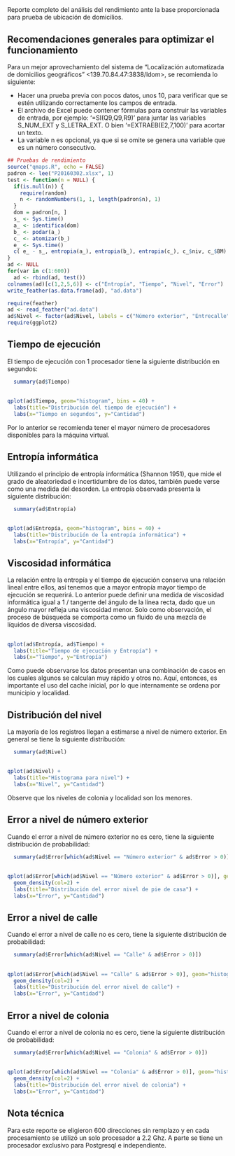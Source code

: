 ##

Reporte completo del análisis del rendimiento ante la base proporcionada para prueba de ubicación de domicilios.

## Recomendaciones generales para optimizar el funcionamiento

Para un mejor aprovechamiento del sistema de "Localización automatizada de domicilios geográficos"  <139.70.84.47:3838/ldom>, se recomienda lo siguiente:

- Hacer una prueba previa con pocos datos, unos 10, para verificar que se estén utilizando correctamente los campos de entrada.
- El archivo de Excel puede contener fórmulas para construir las variables de entrada, por ejemplo: '=SI(Q9,Q9,R9)' para juntar las variables S_NUM_EXT y S_LETRA_EXT. O bien '=EXTRAEB(E2,7,100)' para acortar un texto.
- La variable n es opcional, ya que si se omite se genera una variable que es un número consecutivo.

```r
## Pruebas de rendimiento
source("qmaps.R", echo = FALSE)
padron <- lee("P20160302.xlsx", 1)
test <- function(n = NULL) {
  if(is.null(n)) {
    require(random)
    n <- randomNumbers(1, 1, length(padron$n), 1)
  }
  dom = padron[n, ]
  s_ <- Sys.time()
  a_ <- identifica(dom)
  b_ <- podar(a_)
  c_ <- atomizar(b_)
  e_ <- Sys.time()
  c( e_ - s_, entropia(a_), entropia(b_), entropia(c_), c_$niv, c_$BM)
}
ad <- NULL
for(var in c(1:600))
  ad <- rbind(ad, test())
colnames(ad)[c(1,2,5,6)] <- c("Entropía", "Tiempo", "Nivel", "Error")
write_feather(as.data.frame(ad), "ad.data")
```

```r
require(feather)
ad <- read_feather("ad.data")
ad$Nivel <- factor(ad$Nivel, labels = c("Número exterior", "Entrecalle", "Calle", "Colonia", "Localidad"))
require(ggplot2)
```

## Tiempo de ejecución

El tiempo de ejecución con 1 procesador tiene la siguiente distribución en segundos:
```r
  summary(ad$Tiempo)
```

##
```r
qplot(ad$Tiempo, geom="histogram", bins = 40) +
  labs(title="Distribución del tiempo de ejecución") +
  labs(x="Tiempo en segundos", y="Cantidad")
```

Por lo anterior se recomienda tener el mayor número de procesadores disponibles para la máquina virtual.

## Entropía informática

Utilizando el principio de entropía informática (Shannon 1951),
que mide el grado de aleatoriedad e incertidumbre
de los datos, también puede verse como una medida del desorden.
La entropía observada presenta la siguiente distribución:

```r
  summary(ad$Entropía)
```

##
```r
qplot(ad$Entropía, geom="histogram", bins = 40) +
  labs(title="Distribución de la entropía informática") +
  labs(x="Entropía", y="Cantidad")
```

## Viscosidad informática

La relación entre la entropía y el tiempo de ejecución conserva una relación lineal entre ellos, así tenemos que a mayor entropía mayor tiempo de ejecución se requerirá. Lo anterior puede definir una medida de viscosidad informática igual a 1 / tangente del ángulo de la línea recta, dado que un ángulo mayor refleja una viscosidad menor. Solo como observación, el proceso de búsqueda se comporta como un fluido de una mezcla de líquidos de diversa viscosidad.

##
```r
qplot(ad$Entropía, ad$Tiempo) +
  labs(title="Tiempo de ejecución y Entropía") +
  labs(x="Tiempo", y="Entropía")
```

Como puede observarse los datos presentan una combinación de casos en los cuales algunos se calculan muy rápido y otros no. Aquí, entonces, es importante el uso del cache inicial, por lo que internamente se ordena por municipio y localidad.

## Distribución del nivel

La mayoría de los registros llegan a estimarse a nivel de número exterior. En general se tiene la siguiente distribución:
```r
  summary(ad$Nivel)
```

##
```r
qplot(ad$Nivel) +
  labs(title="Histograma para nivel") +
  labs(x="Nivel", y="Cantidad")
```

Observe que los niveles de colonia y localidad son los menores.

## Error a nivel de número exterior

Cuando el error a nivel de número exterior no es cero, tiene la siguiente distribución de probabilidad:
```r
  summary(ad$Error[which(ad$Nivel == "Número exterior" & ad$Error > 0)])
```

##
```r
qplot(ad$Error[which(ad$Nivel == "Número exterior" & ad$Error > 0)], geom="histogram", bins = 30) +
  geom_density(col=2) + 
  labs(title="Distribución del error nivel de pie de casa") +
  labs(x="Error", y="Cantidad")
```

## Error a nivel de calle

Cuando el error a nivel de calle no es cero, tiene la siguiente distribución de probabilidad:

```r
  summary(ad$Error[which(ad$Nivel == "Calle" & ad$Error > 0)])
```

##
```r
qplot(ad$Error[which(ad$Nivel == "Calle" & ad$Error > 0)], geom="histogram", bins = 20) +
  geom_density(col=2) + 
  labs(title="Distribución del error nivel de calle") +
  labs(x="Error", y="Cantidad")
```

## Error a nivel de colonia

Cuando el error a nivel de colonia no es cero, tiene la siguiente distribución de probabilidad:
```r
  summary(ad$Error[which(ad$Nivel == "Colonia" & ad$Error > 0)])
```

##
```r
qplot(ad$Error[which(ad$Nivel == "Colonia" & ad$Error > 0)], geom="histogram", bins = 10) +
  geom_density(col=2) + 
  labs(title="Distribución del error nivel de colonia") +
  labs(x="Error", y="Cantidad")
```

## Nota técnica

Para este reporte se eligieron 600 direcciones sin remplazo y en cada procesamiento se utilizó un solo procesador a 2.2 Ghz. A parte se tiene un procesador exclusivo para Postgresql e independiente.
